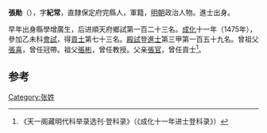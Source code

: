 {{Otheruses|张勋 (消歧义)}}
'''張勛'''（{{bd|1456年||？}}），字'''紀常'''，直隸保定府完縣人，軍籍，[[明朝|明朝]]政治人物。進士出身。

早年出身縣學增廣生，后进順天府鄉試第一百二十三名。[[成化|成化]]十一年（1475年），參加乙未科[[會試|會試]]，得[[貢士|貢士]]第七十三名。[[殿試|殿試]]登[[進士|進士]]第三甲第一百五十九名。曾祖父[[張喜|張喜]]，曾任冠帶。祖父[[張彬|張彬]]，曾任教授。父亲[[張官|張官]]，曾任貢士<ref>《天一阁藏明代科举录选刊·登科录》（《成化十一年进士登科录》）</ref>。

==参考==
{{reflist}}
{{明朝人物小作品}}
{{成化十一年乙未科殿試金榜}}

[[Category:张姓|Category:张姓]]